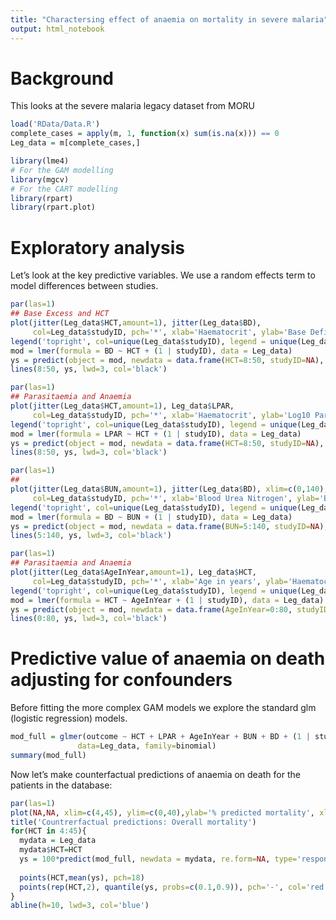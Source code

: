 ```yaml
---
title: "Charactersing effect of anaemia on mortality in severe malaria"
output: html_notebook
---
```


# Background

This looks at the severe malaria legacy dataset from MORU

```r
load('RData/Data.R')
complete_cases = apply(m, 1, function(x) sum(is.na(x))) == 0
Leg_data = m[complete_cases,]
```


```r
library(lme4)
# For the GAM modelling
library(mgcv)
# For the CART modelling
library(rpart)
library(rpart.plot)
```

# Exploratory analysis

Let's look at the key predictive variables. We use a random effects term to model differences between studies.
```r
par(las=1)
## Base Excess and HCT
plot(jitter(Leg_data$HCT,amount=1), jitter(Leg_data$BD), 
     col=Leg_data$studyID, pch='*', xlab='Haematocrit', ylab='Base Deficit')
legend('topright', col=unique(Leg_data$studyID), legend = unique(Leg_data$studyID), pch='*')
mod = lmer(formula = BD ~ HCT + (1 | studyID), data = Leg_data)
ys = predict(object = mod, newdata = data.frame(HCT=8:50, studyID=NA), re.form=NA)
lines(8:50, ys, lwd=3, col='black')
```

```r
par(las=1)
## Parasitaemia and Anaemia
plot(jitter(Leg_data$HCT,amount=1), Leg_data$LPAR, 
     col=Leg_data$studyID, pch='*', xlab='Haematocrit', ylab='Log10 Parasitaemia')
legend('topright', col=unique(Leg_data$studyID), legend = unique(Leg_data$studyID), pch='*')
mod = lmer(formula = LPAR ~ HCT + (1 | studyID), data = Leg_data)
ys = predict(object = mod, newdata = data.frame(HCT=8:50, studyID=NA), re.form=NA)
lines(8:50, ys, lwd=3, col='black')
```

```r
par(las=1)
## 
plot(jitter(Leg_data$BUN,amount=1), jitter(Leg_data$BD), xlim=c(0,140),
     col=Leg_data$studyID, pch='*', xlab='Blood Urea Nitrogen', ylab='Base Deficit')
legend('topright', col=unique(Leg_data$studyID), legend = unique(Leg_data$studyID), pch='*')
mod = lmer(formula = BD ~ BUN + (1 | studyID), data = Leg_data)
ys = predict(object = mod, newdata = data.frame(BUN=5:140, studyID=NA), re.form=NA)
lines(5:140, ys, lwd=3, col='black')
```


```r
par(las=1)
## Parasitaemia and Anaemia
plot(jitter(Leg_data$AgeInYear,amount=1), Leg_data$HCT, 
     col=Leg_data$studyID, pch='*', xlab='Age in years', ylab='Haematocrit')
legend('topright', col=unique(Leg_data$studyID), legend = unique(Leg_data$studyID), pch='*')
mod = lmer(formula = HCT ~ AgeInYear + (1 | studyID), data = Leg_data)
ys = predict(object = mod, newdata = data.frame(AgeInYear=0:80, studyID=NA), re.form=NA)
lines(0:80, ys, lwd=3, col='black')
```



# Predictive value of anaemia on death adjusting for confounders

Before fitting the more complex GAM models we explore the standard glm (logistic regression) models.

```r
mod_full = glmer(outcome ~ HCT + LPAR + AgeInYear + BUN + BD + (1 | studyID),
               data=Leg_data, family=binomial)
summary(mod_full)
```

Now let's make counterfactual predictions of anaemia on death for the patients in the database:

```r
par(las=1)
plot(NA,NA, xlim=c(4,45), ylim=c(0,40),ylab='% predicted mortality', xlab='Haematocrit')
title('Countrerfactual predictions: Overall mortality')
for(HCT in 4:45){
  mydata = Leg_data
  mydata$HCT=HCT
  ys = 100*predict(mod_full, newdata = mydata, re.form=NA, type='response')
  
  points(HCT,mean(ys), pch=18)
  points(rep(HCT,2), quantile(ys, probs=c(0.1,0.9)), pch='-', col='red')
}
abline(h=10, lwd=3, col='blue')
```



